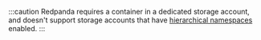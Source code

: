 :::caution
Redpanda requires a container in a dedicated storage account, and doesn't support storage accounts that have [hierarchical namespaces](https://learn.microsoft.com/en-us/azure/storage/blobs/data-lake-storage-namespace) enabled.
:::
